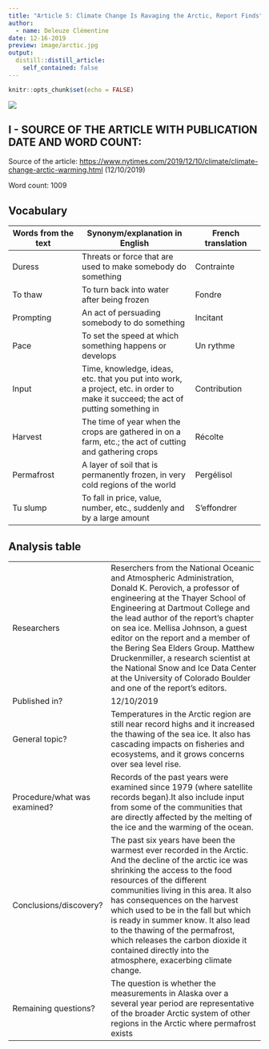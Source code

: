 ```yaml
---
title: "Article 5: Climate Change Is Ravaging the Arctic, Report Finds"
author:
  - name: Deleuze Clémentine
date: 12-16-2019
preview: image/arctic.jpg
output:
  distill::distill_article:
    self_contained: false
---
```


```r
knitr::opts_chunk$set(echo = FALSE)
```

![](/media/sf_shared/projects/clementine-deleuze-blog/_posts/2019-12-16-article-5/image/arctic.jpg) 

## I - SOURCE OF THE ARTICLE WITH PUBLICATION DATE AND WORD COUNT:
Source of the article: <https://www.nytimes.com/2019/12/10/climate/climate-change-arctic-warming.html> (12/10/2019)

Word count: 1009

## Vocabulary 

| Words from the text | Synonym/explanation in English | French translation |
| ------------------- | ------------------------------ | ------------------- |
| Duress | Threats or force that are used to make somebody do something | Contrainte |
| To thaw | To turn back into water after being frozen | Fondre |
| Prompting | An act of persuading somebody to do something | Incitant |
| Pace | To set the speed at which something happens or develops | Un rythme |
| Input | Time, knowledge, ideas, etc. that you put into work, a project, etc. in order to make it succeed; the act of putting something in | Contribution |
| Harvest | The time of year when the crops are gathered in on a farm, etc.; the act of cutting and gathering crops | Récolte |
| Permafrost | A layer of soil that is permanently frozen, in very cold regions of the world |Pergélisol |
| Tu slump | To fall in price, value, number, etc., suddenly and by a large amount | S'effondrer |



## Analysis table 

|                              |                                                                     |
| ---------------------------- | ------------------------------------------------------------------- |
| Researchers                  |  Reserchers from the National Oceanic and Atmospheric Administration, Donald K. Perovich, a professor of engineering at the Thayer School of Engineering at Dartmout College and the lead author of the report’s chapter on sea ice. Mellisa Johnson, a guest editor on the report and a member of the Bering Sea Elders Group. Matthew Druckenmiller, a research scientist at the National Snow and Ice Data Center at the University of Colorado Boulder and one of the report’s editors. | 
| Published in?                | 12/10/2019                                       |
| General topic?               | Temperatures in the Arctic region are still near record highs and it increased the thawing of the sea ice. It also has cascading impacts on fisheries and ecosystems, and it grows concerns over sea level rise. | 
| Procedure/what was examined? | Records of the past years were examined since 1979 (where satellite records began).It also include input from some of the communities that are directly affected by the melting of the ice and the warming of the ocean. |
| Conclusions/discovery?       | The past six years have been the warmest ever recorded in the Arctic. And the decline of the arctic ice was shrinking the access to the food resources of the different communities living in this area. It also has consequences on the harvest which used to be in the fall but which is ready in summer know. It also lead to the thawing of the permafrost, which releases the carbon dioxide it contained directly into the atmosphere, exacerbing climate change. |
| Remaining questions?         | The question is whether the measurements in Alaska over a several year period are representative of the broader Arctic system of other regions in the Arctic where permafrost exists |







